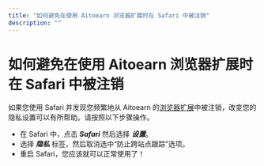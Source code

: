 ```yaml
---
title: "如何避免在使用 Aitoearn 浏览器扩展时在 Safari 中被注销"
description: ""
---
```


# 如何避免在使用 Aitoearn 浏览器扩展时在 Safari 中被注销

如果您使用 Safari 并发现您频繁地从 Aitoearn 的[浏览器扩展](https://aitoearn.helpscoutdocs.com/article/653-aitoearn-browser-extension)中被注销，改变您的隐私设置可以有所帮助。请按照以下步骤操作。

- 在 Safari 中，点击 ***Safari*** 然后选择 ***设置***。
- 选择 ***隐私*** 标签，然后取消选中“防止跨站点跟踪”选项。
- 重启 Safari，您应该就可以正常使用了！
